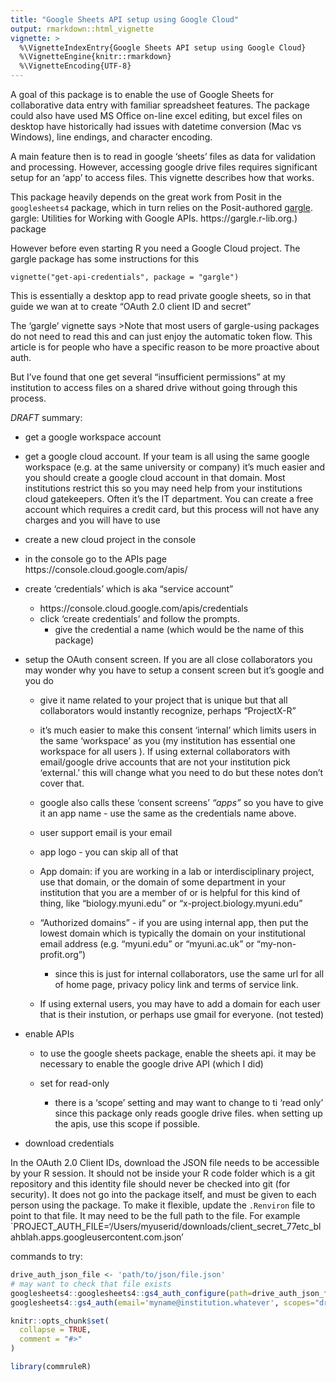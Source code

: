 ```yaml
---
title: "Google Sheets API setup using Google Cloud"
output: rmarkdown::html_vignette
vignette: >
  %\VignetteIndexEntry{Google Sheets API setup using Google Cloud}
  %\VignetteEngine{knitr::rmarkdown}
  %\VignetteEncoding{UTF-8}
---
```


A goal of this package is to enable the use of Google Sheets for collaborative data entry with 
familiar spreadsheet features.    The package could also have used MS Office on-line excel editing, but excel files 
on desktop have historically had issues with datetime conversion (Mac vs Windows), line endings, and character encoding. 

A main feature then is to read in google 'sheets' files as data for validation and processing.   However, accessing google drive files requires significant setup for an 'app' to access files.   This vignette describes how that works. 

This package heavily depends on the great work from Posit in the `googlesheets4` package, which in turn relies on the Posit-authored [gargle](Bryan J, Citro C, Wickham H 2023). gargle: Utilities for Working with Google APIs. https://gargle.r-lib.org.) package

However before even starting R you need a Google Cloud project.   The gargle package has some instructions for this 

`vignette("get-api-credentials", package = "gargle")`

This is essentially a desktop app to read private google sheets, so in that guide we wan at to create "OAuth 2.0 client ID and secret"

The 'gargle' vignette says 
>Note that most users of gargle-using packages do not need to read this and can just enjoy the automatic token flow. This article is for people who have a specific reason to be more proactive about auth.

But I've found that one get several "insufficient permissions" at my institution to access files on a shared drive without going through this process. 





*DRAFT* summary:

- get a google workspace account
- get a google cloud account.   If your team is all using the same google workspace (e.g. at the same university or company) it's much easier and  you should create a google cloud account in that domain.  Most institutions restrict this so you may need help from your institutions cloud gatekeepers.   Often it's the IT department.   You can create a free account which requires a credit card, but this process will not have any charges and you will have to use 

- create a new cloud project in the console
- in the console go to the APIs page https://console.cloud.google.com/apis/
- create 'credentials' which is aka "service account" 
  - https://console.cloud.google.com/apis/credentials
  - click 'create credentials' and follow the prompts. 
    - give the credential a name (which would be the name of this package)
- setup the OAuth consent screen.  If you are all close collaborators you may wonder why you have to setup a consent screen but it's google and you do
  - give it name related to your project that is unique but that all collaborators would instantly recognize, perhaps "ProjectX-R" 
  - it's much easier to make this consent 'internal' which limits users in the same 'workspace' as you (my institution has essential one workspace for all users ).  If using external collaborators with email/google drive accounts that are not your institution pick 'external.'  this will change what you need to do but these notes don't cover that. 
  
  - google also calls these 'consent screens' *"apps"* so you have to give it an app name - use the same as the credentials name above.  
  - user support email is your email
  - app logo -  you can skip all of that
  - App domain: if you are working in a lab or interdisciplinary project, use that domain, or the domain of some department in your institution that you are a member of or is helpful for this kind of thing, like "biology.myuni.edu" or "x-project.biology.myuni.edu"
  - "Authorized domains" - if you are using internal app, then put the lowest domain which is typically the domain on your institutional email address (e.g. "myuni.edu" or "myuni.ac.uk" or "my-non-profit.org")
     - since this is just for internal collaborators, use the same url for all of home page, privacy policy link and terms of service link.   
  - If using external users, you may have to add a domain for each user that is their instution, or perhaps use gmail for everyone.  (not tested)
  
  
- enable APIs
  - to use the google sheets package, enable the sheets api.  it may be necessary to enable the google drive API (which I did)

  - set for read-only
    - there is a 'scope' setting and may want to change to ti 'read only' since this package only reads google drive files.  when setting up the apis, use this scope if possible.  
    
- download credentials

In the OAuth 2.0 Client IDs, download the JSON file needs to be accessible by your R session.  It should not be inside your R code folder which is a git repository and this identity file should never be checked into git (for security).  It does not go into the package itself, and must be given to each person using the package.   To make it flexible, update the `.Renviron` file to point to that file. It may need to be the full path to the file.   For example
`PROJECT_AUTH_FILE='/Users/myuserid/downloads/client_secret_77etc_blahblah.apps.googleusercontent.com.json'




commands to try: 

```R
drive_auth_json_file <- 'path/to/json/file.json'
# may want to check that file exists 
googlesheets4::googlesheets4::gs4_auth_configure(path=drive_auth_json_file)
googlesheets4::gs4_auth(email='myname@institution.whatever', scopes="drive.readonly")
```
  

```r
knitr::opts_chunk$set(
  collapse = TRUE,
  comment = "#>"
)
```

```r
library(commruleR)
```
